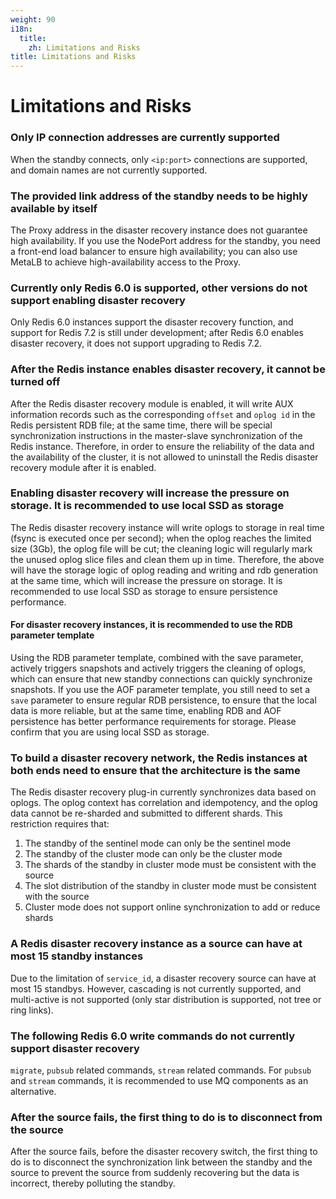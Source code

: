 ```yaml
---
weight: 90
i18n:
  title:
    zh: Limitations and Risks
title: Limitations and Risks
---
```


# Limitations and Risks

### Only IP connection addresses are currently supported

When the standby connects, only `<ip:port>` connections are supported, and domain names are not currently supported.

### The provided link address of the standby needs to be highly available by itself

The Proxy address in the disaster recovery instance does not guarantee high availability. If you use the NodePort address for the standby, you need a front-end load balancer to ensure high availability; you can also use MetaLB to achieve high-availability access to the Proxy.

### Currently only Redis 6.0 is supported, other versions do not support enabling disaster recovery

Only Redis 6.0 instances support the disaster recovery function, and support for Redis 7.2 is still under development; after Redis 6.0 enables disaster recovery, it does not support upgrading to Redis 7.2.

### After the Redis instance enables disaster recovery, it cannot be turned off

After the Redis disaster recovery module is enabled, it will write AUX information records such as the corresponding `offset` and `oplog id` in the Redis persistent RDB file; at the same time, there will be special synchronization instructions in the master-slave synchronization of the Redis instance. Therefore, in order to ensure the reliability of the data and the availability of the cluster, it is not allowed to uninstall the Redis disaster recovery module after it is enabled.

### Enabling disaster recovery will increase the pressure on storage. It is recommended to use local SSD as storage

The Redis disaster recovery instance will write oplogs to storage in real time (fsync is executed once per second); when the oplog reaches the limited size (3Gb), the oplog file will be cut; the cleaning logic will regularly mark the unused oplog slice files and clean them up in time. Therefore, the above will have the storage logic of oplog reading and writing and rdb generation at the same time, which will increase the pressure on storage. It is recommended to use local SSD as storage to ensure persistence performance.

#### For disaster recovery instances, it is recommended to use the RDB parameter template

Using the RDB parameter template, combined with the save parameter, actively triggers snapshots and actively triggers the cleaning of oplogs, which can ensure that new standby connections can quickly synchronize snapshots. If you use the AOF parameter template, you still need to set a `save` parameter to ensure regular RDB persistence, to ensure that the local data is more reliable, but at the same time, enabling RDB and AOF persistence has better performance requirements for storage. Please confirm that you are using local SSD as storage.

### To build a disaster recovery network, the Redis instances at both ends need to ensure that the architecture is the same

The Redis disaster recovery plug-in currently synchronizes data based on oplogs. The oplog context has correlation and idempotency, and the oplog data cannot be re-sharded and submitted to different shards. This restriction requires that:
1. The standby of the sentinel mode can only be the sentinel mode
1. The standby of the cluster mode can only be the cluster mode
1. The shards of the standby in cluster mode must be consistent with the source
1. The slot distribution of the standby in cluster mode must be consistent with the source
1. Cluster mode does not support online synchronization to add or reduce shards

### A Redis disaster recovery instance as a source can have at most 15 standby instances

Due to the limitation of `service_id`, a disaster recovery source can have at most 15 standbys. However, cascading is not currently supported, and multi-active is not supported (only star distribution is supported, not tree or ring links).

### The following Redis 6.0 write commands do not currently support disaster recovery

`migrate`, `pubsub` related commands, `stream` related commands. For `pubsub` and `stream` commands, it is recommended to use MQ components as an alternative.

### After the source fails, the first thing to do is to disconnect from the source

After the source fails, before the disaster recovery switch, the first thing to do is to disconnect the synchronization link between the standby and the source to prevent the source from suddenly recovering but the data is incorrect, thereby polluting the standby.

